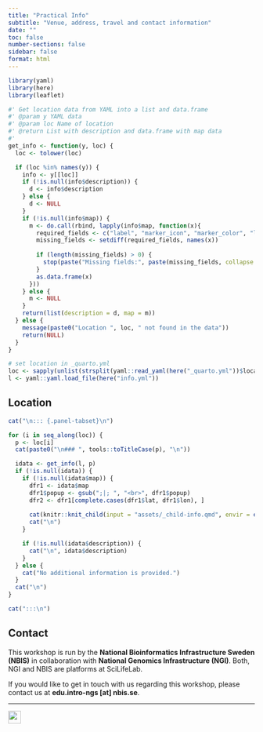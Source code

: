 ```yaml
---
title: "Practical Info"
subtitle: "Venue, address, travel and contact information"
date: ""
toc: false
number-sections: false
sidebar: false
format: html
---
```


```r
library(yaml)
library(here)
library(leaflet)

#' Get location data from YAML into a list and data.frame
#' @param y YAML data
#' @param loc Name of location
#' @return List with description and data.frame with map data
#'
get_info <- function(y, loc) {
  loc <- tolower(loc)

  if (loc %in% names(y)) {
    info <- y[[loc]]
    if (!is.null(info$description)) {
      d <- info$description
    } else {
      d <- NULL
    }
    if (!is.null(info$map)) {
      m <- do.call(rbind, lapply(info$map, function(x){
        required_fields <- c("label", "marker_icon", "marker_color", "lat", "lon", "popup")
        missing_fields <- setdiff(required_fields, names(x))
        
        if (length(missing_fields) > 0) {
          stop(paste("Missing fields:", paste(missing_fields, collapse = ", ")))
        }
        as.data.frame(x)
      }))
    } else {
      m <- NULL
    }
    return(list(description = d, map = m))
  } else {
    message(paste0("Location ", loc, " not found in the data"))
    return(NULL)
  }
}

# set location in _quarto.yml
loc <- sapply(unlist(strsplit(yaml::read_yaml(here("_quarto.yml"))$location, ";|,")), trimws)
l <- yaml::yaml.load_file(here("info.yml"))
```

## Location

```r
cat("\n::: {.panel-tabset}\n")

for (i in seq_along(loc)) {
  p <- loc[i]
  cat(paste0("\n### ", tools::toTitleCase(p), "\n"))

  idata <- get_info(l, p)
  if (!is.null(idata)) {
    if (!is.null(idata$map)) {
      dfr1 <- idata$map
      dfr1$popup <- gsub(";|; ", "<br>", dfr1$popup)
      dfr2 <- dfr1[complete.cases(dfr1$lat, dfr1$lon), ]
      
      cat(knitr::knit_child(input = "assets/_child-info.qmd", envir = environment(), quiet = TRUE))
      cat("\n")
    }

    if (!is.null(idata$description)) {
      cat("\n", idata$description)
    }
  } else {
    cat("No additional information is provided.")
  }
  cat("\n")
}

cat(":::\n")
```

## Contact

This workshop is run by the **National Bioinformatics Infrastructure Sweden (NBIS)** in collaboration with **National Genomics Infrastructure (NGI)**. Both, NGI and NBIS are platforms at SciLifeLab.

If you would like to get in touch with us regarding this workshop, please contact us at **edu.intro-ngs [at] nbis.se**.

***

![](assets/logos/nbis-scilifelab-ngi.svg){height="26px"}
